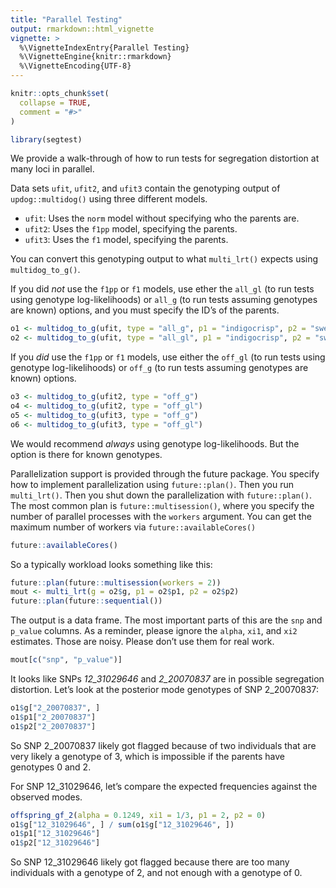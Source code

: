```yaml
---
title: "Parallel Testing"
output: rmarkdown::html_vignette
vignette: >
  %\VignetteIndexEntry{Parallel Testing}
  %\VignetteEngine{knitr::rmarkdown}
  %\VignetteEncoding{UTF-8}
---
```


```r
knitr::opts_chunk$set(
  collapse = TRUE,
  comment = "#>"
)
```

```r
library(segtest)
```

We provide a walk-through of how to run tests for segregation distortion at many loci in parallel.

Data sets `ufit`, `ufit2`, and `ufit3` contain the genotyping output of `updog::multidog()` using three different models.

- `ufit`: Uses the `norm` model without specifying who the parents are.
- `ufit2`: Uses the `f1pp` model, specifying the parents.
- `ufit3`: Uses the `f1` model, specifying the parents.

You can convert this genotyping output to what `multi_lrt()` expects using `multidog_to_g()`.

If you did *not* use the `f1pp` or `f1` models, use ether the `all_gl` (to run tests using genotype log-likelihoods) or `all_g` (to run tests assuming genotypes are known) options, and you must specify the ID's of the parents.

```r
o1 <- multidog_to_g(ufit, type = "all_g", p1 = "indigocrisp", p2 = "sweetcrisp")
o2 <- multidog_to_g(ufit, type = "all_gl", p1 = "indigocrisp", p2 = "sweetcrisp")
```

If you *did* use the `f1pp` or `f1` models, use either the `off_gl` (to run tests using genotype log-likelihoods) or `off_g` (to run tests assuming genotypes are known) options.

```r
o3 <- multidog_to_g(ufit2, type = "off_g")
o4 <- multidog_to_g(ufit2, type = "off_gl")
o5 <- multidog_to_g(ufit3, type = "off_g")
o6 <- multidog_to_g(ufit3, type = "off_gl")
```

We would recommend *always* using genotype log-likelihoods. But the option is there for known genotypes.

Parallelization support is provided through the future package. You specify how to implement parallelization using `future::plan()`. Then you run `multi_lrt()`. Then you shut down the parallelization with `future::plan()`. The most common plan is `future::multisession()`, where you specify the number of parallel processes with the `workers` argument. You can get the maximum number of workers via `future::availableCores()`

```r
future::availableCores()
```

So a typically workload looks something like this:
```r
future::plan(future::multisession(workers = 2))
mout <- multi_lrt(g = o2$g, p1 = o2$p1, p2 = o2$p2)
future::plan(future::sequential())
```

The output is a data frame. The most important parts of this are the `snp` and `p_value` columns. As a reminder, please ignore the `alpha`, `xi1`, and `xi2` estimates. Those are noisy. Please don't use them for real work.
```r
mout[c("snp", "p_value")]
```

It looks like SNPs *12_31029646* and *2_20070837* are in possible segregation distortion. Let's look at the posterior mode genotypes of SNP 2_20070837:
```r
o1$g["2_20070837", ]
o1$p1["2_20070837"]
o1$p2["2_20070837"]
```
So SNP 2_20070837 likely got flagged because of two individuals that are very likely a genotype of 3, which is impossible if the parents have genotypes 0 and 2.

For SNP 12_31029646, let's compare the expected frequencies against the observed modes.
```r
offspring_gf_2(alpha = 0.1249, xi1 = 1/3, p1 = 2, p2 = 0)
o1$g["12_31029646", ] / sum(o1$g["12_31029646", ])
o1$p1["12_31029646"]
o1$p2["12_31029646"]
```
So SNP 12_31029646 likely got flagged because there are too many individuals with a genotype of 2, and not enough with a genotype of 0.

